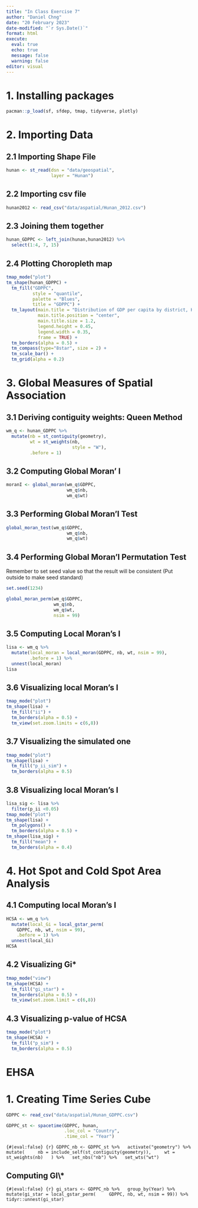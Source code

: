 ```yaml
---
title: "In Class Exercise 7"
author: "Daniel Chng"
date: "20 February 2023"
date-modified: "`r Sys.Date()`"
format: html
execute: 
  eval: true
  echo: true
  message: false
  warning: false
editor: visual
---
```


# 1. Installing packages

```r
pacman::p_load(sf, sfdep, tmap, tidyverse, plotly)
```

# 2. Importing Data

## 2.1 Importing Shape File

```r
hunan <- st_read(dsn = "data/geospatial", 
                 layer = "Hunan")
```

## 2.2 Importing csv file

```r
hunan2012 <- read_csv("data/aspatial/Hunan_2012.csv")
```

## 2.3 Joining them together

```r
hunan_GDPPC <- left_join(hunan,hunan2012) %>%
  select(1:4, 7, 15)
```

## 2.4 Plotting **Choropleth** map

```r
tmap_mode("plot")
tm_shape(hunan_GDPPC) +
  tm_fill("GDPPC",
          style = "quantile",
          palette = "Blues",
          title = "GDPPC") +
  tm_layout(main.title = "Distribution of GDP per capita by district, Hunan Province",
            main.title.position = "center",
            main.title.size = 1.2,
            legend.height = 0.45,
            legend.width = 0.35,
            frame = TRUE) +
  tm_borders(alpha = 0.5) +
  tm_compass(type="8star", size = 2) + 
  tm_scale_bar() +
  tm_grid(alpha = 0.2)
```

# 3. Global Measures of Spatial Association

## 3.1 Deriving contiguity weights: Queen Method

```r
wm_q <- hunan_GDPPC %>%
  mutate(nb = st_contiguity(geometry),
         wt = st_weights(nb,
                         style = "W"),
         .before = 1)
```

## 3.2 Computing Global Moran' I

```r
moranI <- global_moran(wm_q$GDPPC,
                       wm_q$nb,
                       wm_q$wt)
```

## 3.3 Performing Global Moran'I Test

```r
global_moran_test(wm_q$GDPPC,
                       wm_q$nb,
                       wm_q$wt)
```

## 3.4 Performing Global Moran'I Permutation Test

::: callout-note
Remember to set seed value so that the result will be consistent (Put outside to make seed standard)
:::

```r
set.seed(1234)
```

```r
global_moran_perm(wm_q$GDPPC,
                  wm_q$nb,
                  wm_q$wt,
                  nsim = 99)
```

## 3.5 Computing Local Moran's I

```r
lisa <- wm_q %>%
  mutate(local_moran = local_moran(GDPPC, nb, wt, nsim = 99),
         .before = 1) %>%
  unnest(local_moran)
lisa
```

## 3.6 Visualizing local Moran's I

```r
tmap_mode("plot")
tm_shape(lisa) +
  tm_fill("ii") +
  tm_borders(alpha = 0.5) +
  tm_view(set.zoom.limits = c(6,8))
```

## 3.7 Visualizing the simulated one

```r
tmap_mode("plot")
tm_shape(lisa) +
  tm_fill("p_ii_sim") +
  tm_borders(alpha = 0.5)
```

## 3.8 Visualizing local Moran's I

```r
lisa_sig <- lisa %>%
  filter(p_ii <0.05)
tmap_mode("plot")
tm_shape(lisa) +
  tm_polygons() +
  tm_borders(alpha = 0.5) +
tm_shape(lisa_sig) +
  tm_fill("mean") +
  tm_borders(alpha = 0.4)
```

# 4. Hot Spot and Cold Spot Area Analysis

## 4.1 Computing local Moran's I

```r
HCSA <- wm_q %>%
  mutate(local_Gi = local_gstar_perm(
    GDPPC, nb, wt, nsim = 99),
    .before = 1) %>%
  unnest(local_Gi)
HCSA
```

## 4.2 Visualizing Gi\*

```r
tmap_mode("view")
tm_shape(HCSA) +
  tm_fill("gi_star") +
  tm_borders(alpha = 0.5) +
  tm_view(set.zoom.limit = c(6,8))
```

## 4.3 Visualizing p-value of HCSA

```r
tmap_mode("plot")
tm_shape(HCSA) + 
  tm_fill("p_sim") +
  tm_borders(alpha = 0.5)
```

# EHSA

# 1. Creating Time Series Cube

```r
GDPPC <- read_csv("data/aspatial/Hunan_GDPPC.csv")
```

```r
GDPPC_st <- spacetime(GDPPC, hunan,
                      .loc_col = "Country",
                      .time_col = "Year")
```

```{#|eval:false}
{r}
GDPPC_nb <- GDPPC_st %>%
  activate("geometry") %>%
  mutate(
    nb = include_self(st_contiguity(geometry)),
    wt = st_weights(nb)
  ) %>%
  set_nbs("nb") %>%
  set_wts("wt")
```

## Computing GI\\\*

```{#|eval:false}
{r}
gi_stars <- GDPPC_nb %>%
  group_by(Year) %>%
  mutate(gi_star = local_gstar_perm(
    GDPPC, nb, wt, nsim = 99)) %>%
  tidyr::unnest(gi_star)
```
